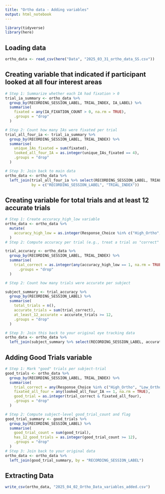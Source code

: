 ```yaml
---
title: "Ortho data - Adding variables"
output: html_notebook
---
```



```r
library(tidyverse)
library(here)
```


## Loading data

```r
ortho_data <- read_csv(here("Data", "2025_03_31_ortho_data_SS.csv"))
```

## Creating variable that indicated if participant looked at all four interest areas

```r
# Step 1: Summarize whether each IA had fixation > 0
trial_ia_summary <- ortho_data %>%
  group_by(RECORDING_SESSION_LABEL, TRIAL_INDEX, IA_LABEL) %>%
  summarise(
    fixated = any(IA_FIXATION_COUNT > 0, na.rm = TRUE),
    .groups = "drop"
  )

# Step 2: Count how many IAs were fixated per trial
trial_all_four_ia <- trial_ia_summary %>%
  group_by(RECORDING_SESSION_LABEL, TRIAL_INDEX) %>%
  summarise(
    unique_IAs_fixated = sum(fixated),
    looked_all_four_IA = as.integer(unique_IAs_fixated == 4),
    .groups = "drop"
  )

# Step 3: Join back to main data
ortho_data <- ortho_data %>%
  left_join(trial_all_four_ia %>% select(RECORDING_SESSION_LABEL, TRIAL_INDEX, looked_all_four_IA),
            by = c("RECORDING_SESSION_LABEL", "TRIAL_INDEX"))
```


## Creating variable for total trials and at least 12 accurate trials

```r
# Step 1: Create accuracy_high_low variable
ortho_data <- ortho_data %>%
  mutate(
    accuracy_high_low = as.integer(Response_Choice %in% c("High_Ortho", "Low_Ortho"))
  )
# Step 2: Compute accuracy per trial (e.g., treat a trial as "correct" if all rows are correct)

trial_accuracy <- ortho_data %>%
  group_by(RECORDING_SESSION_LABEL, TRIAL_INDEX) %>%
  summarise(
    trial_correct = as.integer(any(accuracy_high_low == 1, na.rm = TRUE)),
      .groups = "drop"
  )

# Step 2: Count how many trials were accurate per subject

subject_summary <- trial_accuracy %>%
  group_by(RECORDING_SESSION_LABEL) %>%
  summarise(
    total_trials = n(),
    accurate_trials = sum(trial_correct),
    at_least_12_accurate = accurate_trials >= 12,
    .groups = "drop"
  )

# Step 3: Join this back to your original eye tracking data
ortho_data <- ortho_data %>%
  left_join(subject_summary %>% select(RECORDING_SESSION_LABEL, accurate_trials, at_least_12_accurate), by = "RECORDING_SESSION_LABEL")

```

## Adding Good Trials variable

```r

# Step 1: Mark "good" trials per subject-trial
good_trials <- ortho_data %>%
  group_by(RECORDING_SESSION_LABEL, TRIAL_INDEX) %>%
  summarise(
    trial_correct = any(Response_Choice %in% c("High_Ortho", "Low_Ortho"), na.rm = TRUE),
    fixated_all_four = any(looked_all_four_IA == 1, na.rm = TRUE),
    good_trial = as.integer(trial_correct & fixated_all_four),
    .groups = "drop"
  )

# Step 2: Compute subject-level good_trial_count and flag
good_trial_summary <- good_trials %>%
  group_by(RECORDING_SESSION_LABEL) %>%
  summarise(
    good_trial_count = sum(good_trial),
    has_12_good_trials = as.integer(good_trial_count >= 12),
    .groups = "drop"
  )
# Step 3: Join back to your original data
ortho_data <- ortho_data %>%
  left_join(good_trial_summary, by = "RECORDING_SESSION_LABEL")
```

## 

## Extracting Data

```r
write_csv(ortho_data, "2025_04_02_Ortho_Data_variables_added.csv")
```











